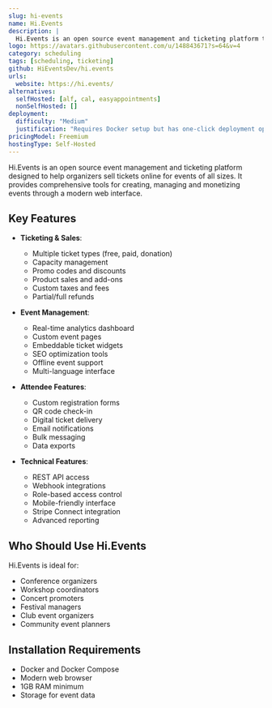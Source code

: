 ```yaml
---
slug: hi-events
name: Hi.Events
description: |
  Hi.Events is an open source event management and ticketing platform that helps sell tickets online for all types of events, from conferences and workshops to club nights and concerts.
logo: https://avatars.githubusercontent.com/u/148843671?s=64&v=4
category: scheduling
tags: [scheduling, ticketing]
github: HiEventsDev/hi.events
urls:
  website: https://hi.events/
alternatives:
  selfHosted: [alf, cal, easyappointments]
  nonSelfHosted: []
deployment:
  difficulty: "Medium"
  justification: "Requires Docker setup but has one-click deployment options and detailed documentation."
pricingModel: Freemium
hostingType: Self-Hosted
---
```


Hi.Events is an open source event management and ticketing platform designed to help organizers sell tickets online for events of all sizes. It provides comprehensive tools for creating, managing and monetizing events through a modern web interface.

## Key Features

- **Ticketing & Sales**:

  - Multiple ticket types (free, paid, donation)
  - Capacity management
  - Promo codes and discounts
  - Product sales and add-ons
  - Custom taxes and fees
  - Partial/full refunds

- **Event Management**:

  - Real-time analytics dashboard
  - Custom event pages
  - Embeddable ticket widgets
  - SEO optimization tools
  - Offline event support
  - Multi-language interface

- **Attendee Features**:

  - Custom registration forms
  - QR code check-in
  - Digital ticket delivery
  - Email notifications
  - Bulk messaging
  - Data exports

- **Technical Features**:
  - REST API access
  - Webhook integrations
  - Role-based access control
  - Mobile-friendly interface
  - Stripe Connect integration
  - Advanced reporting

## Who Should Use Hi.Events

Hi.Events is ideal for:

- Conference organizers
- Workshop coordinators
- Concert promoters
- Festival managers
- Club event organizers
- Community event planners

## Installation Requirements

- Docker and Docker Compose
- Modern web browser
- 1GB RAM minimum
- Storage for event data
